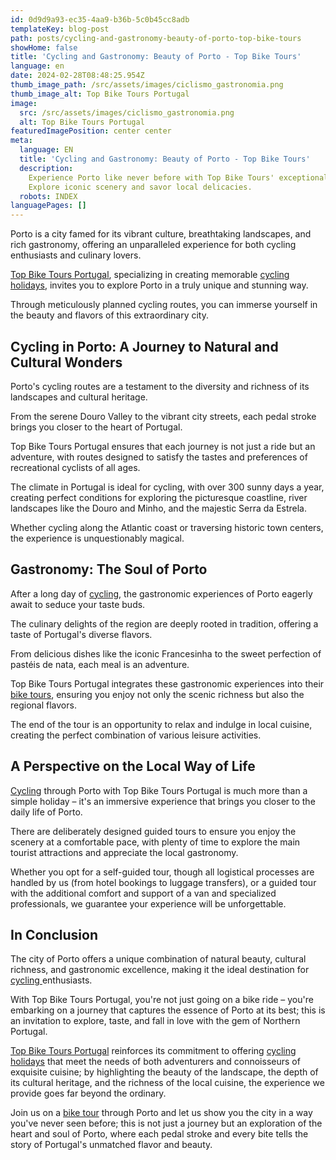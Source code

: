 ```yaml
---
id: 0d9d9a93-ec35-4aa9-b36b-5c0b45cc8adb
templateKey: blog-post
path: posts/cycling-and-gastronomy-beauty-of-porto-top-bike-tours
showHome: false
title: 'Cycling and Gastronomy: Beauty of Porto - Top Bike Tours'
language: en
date: 2024-02-28T08:48:25.954Z
thumb_image_path: /src/assets/images/ciclismo_gastronomia.png
thumb_image_alt: Top Bike Tours Portugal
image:
  src: /src/assets/images/ciclismo_gastronomia.png
  alt: Top Bike Tours Portugal
featuredImagePosition: center center
meta:
  language: EN
  title: 'Cycling and Gastronomy: Beauty of Porto - Top Bike Tours'
  description:
    Experience Porto like never before with Top Bike Tours' exceptional tours!
    Explore iconic scenery and savor local delicacies.
  robots: INDEX
languagePages: []
---
```


Porto is a city famed for its vibrant culture, breathtaking landscapes, and rich
gastronomy, offering an unparalleled experience for both cycling enthusiasts and
culinary lovers.

[Top Bike Tours Portugal](https://topbiketoursportugal.com/), specializing in
creating memorable
[cycling holidays](https://topbiketoursportugal.com/bike-tours-in-portugal/),
invites you to explore Porto in a truly unique and stunning way.

Through meticulously planned cycling routes, you can immerse yourself in the
beauty and flavors of this extraordinary city.

## Cycling in Porto: A Journey to Natural and Cultural Wonders

Porto's cycling routes are a testament to the diversity and richness of its
landscapes and cultural heritage.

From the serene Douro Valley to the vibrant city streets, each pedal stroke
brings you closer to the heart of Portugal.

Top Bike Tours Portugal ensures that each journey is not just a ride but an
adventure, with routes designed to satisfy the tastes and preferences of
recreational cyclists of all ages.

The climate in Portugal is ideal for cycling, with over 300 sunny days a year,
creating perfect conditions for exploring the picturesque coastline, river
landscapes like the Douro and Minho, and the majestic Serra da Estrela.

Whether cycling along the Atlantic coast or traversing historic town centers,
the experience is unquestionably magical.

## Gastronomy: The Soul of Porto

After a long day of
[cycling](https://topbiketoursportugal.com/bike-tours-in-portugal/), the
gastronomic experiences of Porto eagerly await to seduce your taste buds.

The culinary delights of the region are deeply rooted in tradition, offering a
taste of Portugal's diverse flavors.

From delicious dishes like the iconic Francesinha to the sweet perfection of
pastéis de nata, each meal is an adventure.

Top Bike Tours Portugal integrates these gastronomic experiences into their
[bike tours](https://topbiketoursportugal.com/bike-tours-porto-portugal/),
ensuring you enjoy not only the scenic richness but also the regional flavors.

The end of the tour is an opportunity to relax and indulge in local cuisine,
creating the perfect combination of various leisure activities.

## A Perspective on the Local Way of Life

[Cycling](https://topbiketoursportugal.com/bike-tours-in-portugal/) through
Porto with Top Bike Tours Portugal is much more than a simple holiday – it's an
immersive experience that brings you closer to the daily life of Porto.

There are deliberately designed guided tours to ensure you enjoy the scenery at
a comfortable pace, with plenty of time to explore the main tourist attractions
and appreciate the local gastronomy.

Whether you opt for a self-guided tour, though all logistical processes are
handled by us (from hotel bookings to luggage transfers), or a guided tour with
the additional comfort and support of a van and specialized professionals, we
guarantee your experience will be unforgettable.

## In Conclusion

The city of Porto offers a unique combination of natural beauty, cultural
richness, and gastronomic excellence, making it the ideal destination for
[cycling ](https://topbiketoursportugal.com/)enthusiasts.

With Top Bike Tours Portugal, you're not just going on a bike ride – you're
embarking on a journey that captures the essence of Porto at its best; this is
an invitation to explore, taste, and fall in love with the gem of Northern
Portugal.

[Top Bike Tours Portugal](https://topbiketoursportugal.com/) reinforces its
commitment to offering [cycling holidays](https://topbiketoursportugal.com/)
that meet the needs of both adventurers and connoisseurs of exquisite cuisine;
by highlighting the beauty of the landscape, the depth of its cultural heritage,
and the richness of the local cuisine, the experience we provide goes far beyond
the ordinary.

Join us on a
[bike tour](https://topbiketoursportugal.com/bike-tours-porto-portugal/) through
Porto and let us show you the city in a way you've never seen before; this is
not just a journey but an exploration of the heart and soul of Porto, where each
pedal stroke and every bite tells the story of Portugal's unmatched flavor and
beauty.
